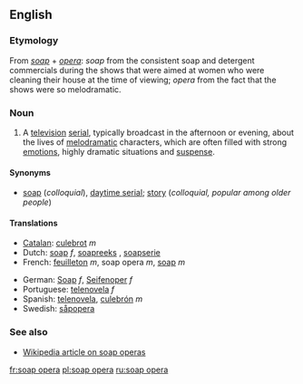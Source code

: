 ==English==

===Etymology===
From ''[[soap]]'' + ''[[opera]]'': ''soap'' from the consistent soap and detergent commercials during the shows that were aimed at women who were cleaning their house at the time of viewing; ''opera'' from the fact that the shows were so melodramatic.

===Noun===
{{en-noun|sg=[[soap]] [[opera]]}}

#A [[television]] [[serial]], typically broadcast in the afternoon or evening, about the lives of [[melodramatic]] characters, which are often filled with strong [[emotion]]s, highly dramatic situations and [[suspense]].

====Synonyms====
*[[soap]] (''colloquial''), [[daytime serial]]; [[story]] (''colloquial, popular among older people'')

====Translations====
{{top}}
*[[Catalan]]: [[culebrot]] ''m''
*Dutch: [[soap#Dutch|soap]] ''f'', [[soapreeks]] '' '', [[soapserie]] '' ''
*French: [[feuilleton]] ''m'', soap opera ''m'', [[soap#French|soap]] ''m''
{{mid}}
*German: [[soap#German|Soap]] ''f'', [[Seifenoper]] ''f''
*Portuguese: [[telenovela]] ''f''
*Spanish: [[telenovela]], [[culebrón]] ''m''
*Swedish: [[såpopera]] {{c}}
{{bottom}}

===See also===
*[[w:soap_opera|Wikipedia article on soap operas]]

[[fr:soap opera]]
[[pl:soap opera]]
[[ru:soap opera]]